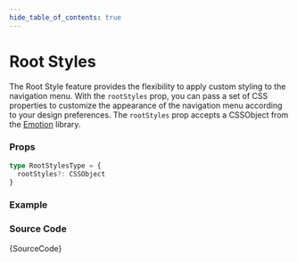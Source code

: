 ```yaml
---
hide_table_of_contents: true
---
```



# Root Styles

The Root Style feature provides the flexibility to apply custom styling to the navigation menu. With the `rootStyles` prop, you can pass a set of CSS properties to customize the appearance of the navigation menu according to your design preferences. The `rootStyles` prop accepts a CSSObject from the [Emotion](https://emotion.sh/docs/introduction) library.

### Props

```ts noCopy
type RootStylesType = {
  rootStyles?: CSSObject
}
```

### Example

<IframeWindow url='https://demos.themeselection.com/materio-mui-nextjs-admin-template/demo-1/en/menu-examples/horizontal-menu/menu/root-styles' />

### Source Code

<TsToJsCodeSnippet>{SourceCode}</TsToJsCodeSnippet>
